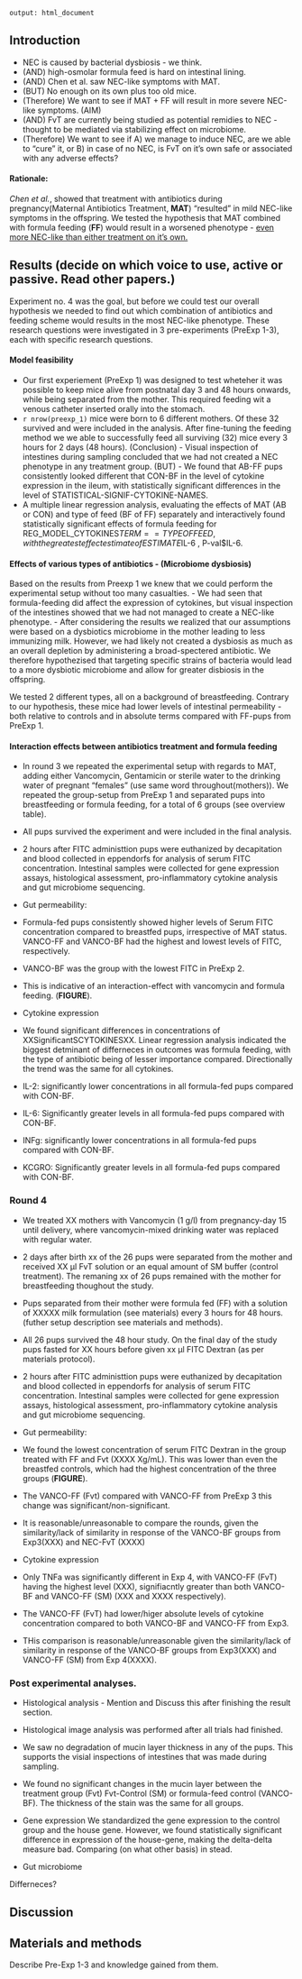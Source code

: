 ```
output: html_document

```

## Introduction

- NEC is caused by bacterial dysbiosis - we think. 
- (AND) high-osmolar formula feed is hard on intestinal lining. 
- (AND) Chen et al. saw NEC-like symptoms with MAT.
- (BUT) No enough on its own plus too old mice. 
- (Therefore) We want to see if MAT + FF will result in more severe NEC-like symptoms. (AIM)
- (AND) FvT are currently being studied as potential remidies to NEC - thought to be mediated
via stabilizing effect on microbiome. 
- (Therefore) We want to see if A) we manage to induce NEC, are we able to "cure" it, or B) in 
case of no NEC, is FvT on it's own safe or associated with any adverse effects? 

#### Rationale:

*Chen et al.*, showed that treatment with antibiotics during pregnancy(Maternal Antibiotics Treatment, **MAT**) "resulted" in mild NEC-like symptoms in the offspring. We tested the hypothesis that MAT combined with formula feeding (**FF**) would result in a worsened phenotype - [even more NEC-like than either treatment on it's own.]{.underline}

## Results (decide on which voice to use, active or passive. Read other papers.)

Experiment no. 4 was the goal, but before we could test our overall hypothesis we needed to find out which combination of antibiotics and feeding scheme would results in the most NEC-like phenotype.
These research questions were investigated in 3 pre-experiments (PreExp 1-3), each with specific research questions.

#### Model feasibility
- Our first experiement (PreExp 1) was designed to test wheteher it was possible to keep mice alive from postnatal day 3 and 48 hours onwards, while being separated from the mother. This required feeding wit a venous catheter inserted orally into the stomach. 
- `r nrow(preexp_1)` mice were born to 6 different mothers. Of these 32 survived and were included in the analysis. After fine-tuning the feeding method we we able to successfully feed all surviving (32) mice every 3 hours for 2 days (48 hours).
(Conclusion) - Visual inspection of intestines during sampling concluded that we had not created a NEC phenotype in any treatment group.
(BUT) - We found that AB-FF pups consistently looked different that CON-BF in the level of cytokine expression in the ileum, with statistically significant differences in the level of STATISTICAL-SIGNIF-CYTOKINE-NAMES. 
- A multiple linear regression analysis, evaluating the effects of MAT (AB or CON) and type of feed (BF of FF) separately and interactively found statistically significant effects of formula feeding for REG_MODEL_CYTOKINES$TERM == TYPEOFFEED, with the greatest effect estimate of ESTIMATE$IL-6 , P-val$IL-6.


#### Effects of various types of antibiotics - (Microbiome dysbiosis)
Based on the results from Preexp 1 we knew that we could perform the experimental setup without too many casualties. 
- We had seen that formula-feeding did affect the expression of cytokines, but visual inspection of the intestines showed that we had not managed to create a NEC-like phenotype. 
- After considering the results we realized that our assumptions were based on a dysbiotics microbiome in the mother leading to less immunizing milk. However, we had likely not created a dysbiosis as much as an overall depletion by administering a broad-spectered antibiotic. 
We therefore hypothezised that targeting specific strains of bacteria would lead to a more dysbiotic microbiome and allow for greater disbiosis in the offspring. 

We tested 2 different types, all on a background of breastfeeding. 
Contrary to our hypothesis, these mice had lower levels of intestinal permeability - both relative to controls and in absolute terms compared with FF-pups from PreExp 1. 

#### Interaction effects between antibiotics treatment and formula feeding
- In round 3 we repeated the experimental setup with regards to MAT, adding either Vancomycin, Gentamicin or sterile water to the drinking water of pregnant "females" (use same word throughout(mothers)). We repeated the group-setup from PreExp  1 and  separated pups into breastfeeding or formula feeding, for a total of 6 groups (see overview table). 
- All pups survived the experiment and were included in the final analysis. 
- 2 hours after FITC administtion pups were euthanized by decapitation and blood collected in eppendorfs for analysis of serum FITC concentration. Intestinal samples were collected for gene expression assays, histological assessment, pro-inflammatory cytokine analysis and gut microbiome sequencing.

* Gut permeability: 
- Formula-fed pups consistently showed higher levels of Serum FITC concentration compared to breastfed pups, irrespective of MAT status. VANCO-FF and VANCO-BF had the highest and lowest levels of FITC, respectively. 
- VANCO-BF was the group with the lowest FITC in PreExp 2.
- This is indicative of an interaction-effect with vancomycin and formula feeding. (**FIGURE**). 

* Cytokine expression
- We found significant differences in concentrations of XXSignificantSCYTOKINESXX. Linear regression analysis indicated the biggest detminant of differneces in outcomes was formula feeding, with the type of antibiotic being of lesser importance compared. Directionally the trend was the same for all cytokines. 
- IL-2: significantly lower concentrations in all formula-fed pups compared with CON-BF.
- IL-6: Significantly greater levels in all formula-fed pups compared with CON-BF.
- INFg: significantly lower concentrations in all formula-fed pups compared with CON-BF.
- KCGRO: Significantly greater levels in all formula-fed pups compared with CON-BF.

### Round 4
- We treated XX mothers with Vancomycin (1 g/l) from pregnancy-day 15 until delivery, where vancomycin-mixed drinking water was replaced with regular water.
- 2 days after birth xx of the 26 pups were separated from the mother and received XX µl FvT solution or an equal amount of SM buffer (control treatment). The remaning xx of 26 pups remained with the mother for breastfeeding thoughout the study.
- Pups separated from their mother were formula fed (FF) with a solution of XXXXX milk formulation (see materials) every 3 hours for 48 hours. (futher setup description see materials and methods).
- All 26 pups survived the 48 hour study. On the final day of the study pups fasted for XX hours before given xx µl FITC Dextran (as per materials protocol). 
- 2 hours after FITC administtion pups were euthanized by decapitation and blood collected in eppendorfs for analysis of serum FITC concentration. Intestinal samples were collected for gene expression assays, histological assessment, pro-inflammatory cytokine analysis and gut microbiome sequencing. 

* Gut permeability: 
- We found the lowest concentration of serum FITC Dextran in the group treated with FF and Fvt (XXXX Xg/mL). This was lower than even the breastfed controls, which had the highest concentration of the three groups (**FIGURE**). 
- The VANCO-FF (Fvt) compared with VANCO-FF from PreExp 3 this change was significant/non-significant. 
- It is reasonable/unreasonable to compare the rounds, given the similarity/lack of similarity in response of the VANCO-BF groups from Exp3(XXX) and NEC-FvT (XXXX)

* Cytokine expression
- Only TNFa was significantly different in Exp 4, with VANCO-FF (FvT) having the highest level (XXX), signifiacntly greater than both VANCO-BF and VANCO-FF (SM) (XXX and XXXX respectively). 
- The VANCO-FF (FvT) had lower/higer absolute levels of cytokine concentration compared to both VANCO-BF and VANCO-FF from Exp3. 
- THis comparison is reasonable/unreasonable given the similarity/lack of similarity in response of the VANCO-BF groups from Exp3(XXX) and VANCO-FF (SM) from Exp 4(XXXX). 

### Post experimental analyses. 
* Histological analysis - Mention and Discuss this after finishing the result section. 
- Histological image analysis was performed after all trials had finished. 
- We saw no degradation of mucin layer thickness in any of the pups. This supports the visial inspections of intestines that was made during sampling. 
- We found no significant changes in the mucin layer between the treatment group (Fvt) Fvt-Control (SM) or formula-feed control (VANCO-BF). The thickness of the stain was the same for all groups.

* Gene expression 
We standardized the gene expression to the control group and the house gene. However, we found statistically significant difference in expression of the house-gene, making the delta-delta measure bad. Comparing (on what other basis) in stead. 

* Gut microbiome

Differneces? 

## Discussion

## Materials and methods
Describe Pre-Exp 1-3 and knowledge gained from them. 
